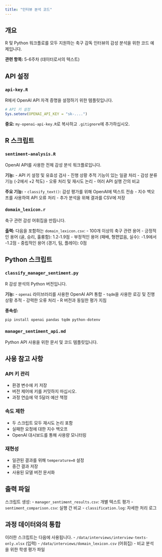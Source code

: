 ```yaml
---
title: "인터뷰 분석 코드"
---
```


## 개요

R 및 Python 워크플로를 모두 지원하는 축구 감독 인터뷰의 감성 분석을 위한 코드 예제입니다.

**관련 항목:** 5-6주차 (데이터로서의 텍스트)

## API 설정

### `api-key.R`
R에서 OpenAI API 자격 증명을 설정하기 위한 템플릿입니다.
```r
# API 키 설정
Sys.setenv(OPENAI_API_KEY = "sk-....")
```
**중요:** `my-openai-api-key.R`로 복사하고 `.gitignore`에 추가하십시오.

## R 스크립트

### `sentiment-analysis.R`
OpenAI API를 사용한 전체 감성 분석 워크플로입니다.

**기능:**
- API 키 설정 및 유효성 검사
- 진행 상황 추적 기능이 있는 일괄 처리
- 감성 분류 기능 (-2에서 +2 척도)
- 오류 처리 및 재시도 논리
- 여러 API 실행 간의 비교

**주요 기능:**
- `classify_text()`: 감성 평가를 위해 OpenAI에 텍스트 전송
- 지수 백오프를 사용하여 API 오류 처리
- 추가 분석을 위해 결과를 CSV에 저장

### `domain_lexicon.r`
축구 관련 감성 어휘집을 만듭니다.

**출력:** 다음을 포함하는 `domain_lexicon.csv`:
- 100개 이상의 축구 관련 용어
- 긍정적인 용어 (골, 승리, 훌륭함): 1.2-1.9점
- 부정적인 용어 (패배, 형편없음, 실수): -1.9에서 -1.2점
- 중립적인 용어 (경기, 팀, 플레이): 0점

## Python 스크립트

### `classify_manager_sentiment.py`
R 감성 분석의 Python 버전입니다.

**기능:**
- `openai` 라이브러리를 사용한 OpenAI API 통합
- `tqdm`을 사용한 로깅 및 진행 상황 추적
- 강력한 오류 처리
- R 버전과 동일한 평가 지침

**종속성:**
```python
pip install openai pandas tqdm python-dotenv
```

### `manager_sentiment_api.md`
Python API 사용을 위한 문서 및 코드 템플릿입니다.

## 사용 참고 사항

### API 키 관리
- 환경 변수에 키 저장
- 버전 제어에 키를 커밋하지 마십시오.
- 과정 연습에 약 5달러 예산 책정

### 속도 제한
- 두 스크립트 모두 재시도 논리 포함
- 실패한 요청에 대한 지수 백오프
- OpenAI 대시보드를 통해 사용량 모니터링

### 재현성
- 일관된 결과를 위해 `temperature=0` 설정
- 중간 결과 저장
- 사용된 모델 버전 문서화

## 출력 파일

스크립트 생성:
- `manager_sentiment_results.csv`: 개별 텍스트 평가
- `sentiment_comparison.csv`: 실행 간 비교
- `classification.log`: 자세한 처리 로그

## 과정 데이터와의 통합

이러한 스크립트는 다음에 사용됩니다.
- `/data/interviews/interview-texts-only.xlsx` (입력)
- `/data/interviews/domain_lexicon.csv` (어휘집)
- 비교 분석을 위한 학생 평가 파일